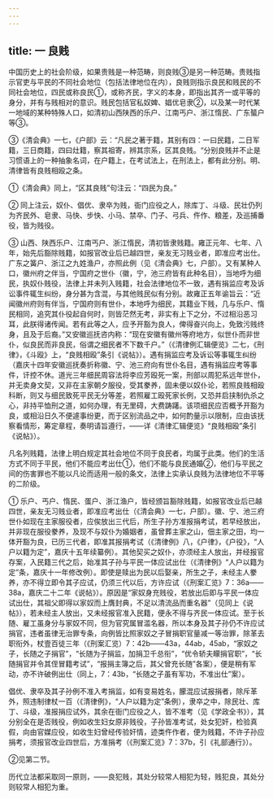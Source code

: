 ```yaml
---
---
---
```

title: 一 良贱
---



中国历史上的社会阶级，如果贵贱是一种范畴，则良贱③是另一种范畴。贵贱指示官吏与平民的不同社会地位（包括法律地位在内），良贱则指示良民和贱民的不同社会地位，四民或称良民①，或称齐民，字义的本身，即指出其齐一或平等的身分，并有与贱相对的意识。贱民包括官私奴婢、娼优皂隶②，以及某一时代某一地域的某种特殊人口，如清初山西陕西的乐户、江南丐户、浙江惰民、广东蜑户等③。

③《清会典》一七，《户部》云：“凡民之著于籍，其别有四：一曰民籍，二日军籍，三日商籍，四曰灶籍，察其祖寄，辨其宗系，区其良贱。“分别良贱并不止是习惯语上的一种抽象名词，在户籍上，在考试法上，在刑法上，都有此分别。明、清律皆有良贱相殴之条。

①《清会典》同上，“区其良贱”句注云：“四民为良。”

② 同上注云，奴仆、倡优、隶卒为贱，衙门应役之人，除库丁、斗级、民壮仍列为齐民外、皂隶、马快、步快、小马、禁卒、门子、弓兵、仵作、粮差，及巡捕番役，皆为贱役。

③ 山西、陕西乐户、江南丐户、浙江惰民，清初皆隶贱籍。雍正元年、七年、八年，始先后豁除贱籍，如报官改业后已越四世，亲友无习贱业者，即准应考出仕。广东之簧户、浙江之九姓渔户，亦照此例（见《清会典》七，户部）。又有某种人口，徽州府之伴当，宁国府之世仆（徽，宁，池三府皆有此种名目），当地呼为细民，执奴仆贱役，法律上并未列入贱籍，社会法律地位不一致，遇有捐监应考及诉讼事件辄生纠纷，身分甚为含混，与其他贱民似有分别。故雍正五年谕旨云：“近闻徽州府则有伴当，宁国府则有世仆，本地呼为细民，其籍业下贱，几与乐户、惰民相同，追究其仆役起自何时，则皆茫然无考，非实有上下之分，不过相沿恶习耳，此朕得诸传闻。若有此等之人，应予开豁为良人，俾得奋兴向上，免致污贱终身，且及于后裔。”又安徽巡抚咨内称：“现在安徽有徽州等府地方，似世仆而非世仆，似良民而非良民，俗谓之细民者不下数千户。”（《清律例汇辑便览》二七，《刑律》，《斗殴》上，“良贱相殴”条引《说帖》）。遇有捐监应考及诉讼等事辄生纠纷（嘉庆十四年安徽巡抚奏折称徽、宁、池三府向有世仆名目，遇有捐监应考等事件，讦控不休。道光三年细民周容法将李应芳殴死一案，刑部以周犯系远年世仆，并无卖身文契，又非在主家朝夕服役，受其豢养，固未便以奴仆论，若照良贱相殴科断，则又与细民致死平民无分等差，若照雇工殴死家长例，又恐并启挟制仇杀之心，非持平恤刑之道，如何办理，有无里碍，大费踌躇。该项细民应否概予开豁为良，或相沿日久不便遽事纷更，而于区别流品之中，如何酌量示以限制，应由该抚察看情形，筹定章程，奏明请旨遵行，——详《清律汇辑便览》“良贱相殴”条引《说帖》）。

凡名列贱籍，法律上明白规定其社会地位不同于良民者，均属于此类。他们的生活方式不同于平民，他们不能应考出仕①，他们不能与良民通婚②，他们与平民之间的伤害罪也不能以凡论而适用一般的条文，法律上实承认良贱为法律地位不平等的二阶级。

① 乐户、丐户、惰民、蛋户、浙江渔户，皆经颁旨豁除贱籍，如报官改业后已越四世，亲友无习贱业者，即准应考出仕（《清会典》一七，户部）。徽、宁、池三府世仆如现在主家服役者，应俟放出三代后，所生子孙方准报捐考试，若早经放出，并非现在服役豢养，及现不与奴仆为婚姻者，虽曾葬主家之山，佃主家之田，均一体开豁为良，已历三代者，即准其报捐考试（《清律例》八，《户律》，《户役》，“人户以籍为定”，嘉庆十五年续纂例）。其他契买之奴仆，亦须经主人放出，并经报官存案，入民籍三代之后，始准其子孙与平民一体应试出仕（《清律例》“人户以籍为定”条，嘉庆十一年修改例）。即使是赎出为民以后娶亲，所生之子，未经主人豢养，亦不得立即令其子应试，仍须三代以后，方许应试（《刑案汇览》7：36a——38a，嘉庆二十二年《说帖》）。原因是“家奴身充贱役，若放出后即与平民一体应试出仕，其祖父即得以家奴而上膺封典，不足以清流品而重名器”（见同上《说帖》），若未经主人放出，又未经报官准入民籍，便永不得与齐民一体应试。至于长随、雇工虽身分与家奴不同，但为官究属冒滥名器，所以本身及其子孙仍不许应试捐官，违者虽律无治罪专条，向例皆比照家奴之子冒捐职官量减一等治罪，除革去职衔外，杖壹百徒三年（《刑案汇览）7：42b——43a，44ab，45ab，“家奴之子，长随之子捐官”，“长随为子捐监，加捐卫千总衔”，“优令轿夫矇捐官职”，“长随捐官并令其侄冒籍考试”，“报捐主簿之后，其父曾充长随”各案），便是稍有军动，亦不许破例出仕（同上，7：43b，“长随之子虽有军功，不准出仕”案）。

倡优、隶卒及其子孙例不准入考捐监，如有变易姓名，朦混应试报捐者，除斥革外，照违制律杖一百（《清律例》，“人户以籍为定”条例），隶卒之中，除民壮、库丁、斗级，准报捐应试外，其余在衙门应役之人，皆不准考（见《学政全书》），其分别全在是否贱役，例如收生妇女原非贱役，子孙皆准考试，处女犯奸，检验真假，向由官媒应役，如收生妇曾经传验奸情，迹类仵作者，便为贱籍，不许子孙应捐考，须报官改业四世后，方准捐考（《刑案汇览》7：37b，引《礼部通行》）。

②见第二节。 

历代立法都采取同一原则，——良犯贱，其处分较常人相犯为轻，贱犯良，其处分则较常人相犯为重。